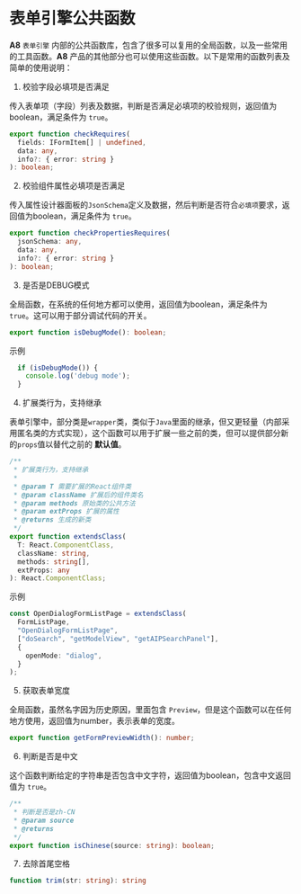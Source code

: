 # 表单引擎公共函数

**A8** `表单引擎` 内部的公共函数库，包含了很多可以复用的全局函数，以及一些常用的工具函数。**A8** 产品的其他部分也可以使用这些函数。以下是常用的函数列表及简单的使用说明：

1. 校验字段必填项是否满足

传入表单项（字段）列表及数据，判断是否满足必填项的校验规则，返回值为boolean，满足条件为 `true`。

```typescript
export function checkRequires(
  fields: IFormItem[] | undefined,
  data: any,
  info?: { error: string }
): boolean;
```

2. 校验组件属性必填项是否满足

传入属性设计器面板的`JsonSchema`定义及数据，然后判断是否符合`必填项`要求，返回值为boolean，满足条件为 `true`。

```typescript
export function checkPropertiesRequires(
  jsonSchema: any,
  data: any,
  info?: { error: string }
): boolean;
```

3. 是否是DEBUG模式

全局函数，在系统的任何地方都可以使用，返回值为boolean，满足条件为 `true`。这可以用于部分调试代码的开关。

```typescript
export function isDebugMode(): boolean;
```

示例

```typescript
  if (isDebugMode()) {
    console.log('debug mode');
  }
```

4. 扩展类行为，支持继承

表单引擎中，部分类是`wrapper`类，类似于`Java`里面的继承，但又更轻量（内部采用匿名类的方式实现），这个函数可以用于扩展一些之前的类，但可以提供部分新的`props`值以替代之前的 **默认值**。
  
```typescript
/**
 * 扩展类行为，支持继承
 * 
 * @param T 需要扩展的React组件类
 * @param className 扩展后的组件类名
 * @param methods 原始类的公共方法
 * @param extProps 扩展的属性
 * @returns 生成的新类
 */
export function extendsClass(
  T: React.ComponentClass,
  className: string,
  methods: string[],
  extProps: any
): React.ComponentClass;
```

示例

```typescript
const OpenDialogFormListPage = extendsClass(
  FormListPage,
  "OpenDialogFormListPage",
  ["doSearch", "getModelView", "getAIPSearchPanel"],
  {
    openMode: "dialog",
  }
);
```




5. 获取表单宽度

全局函数，虽然名字因为历史原因，里面包含 `Preview`，但是这个函数可以在任何地方使用，返回值为number，表示表单的宽度。

```typescript
export function getFormPreviewWidth(): number;
```

6. 判断是否是中文

这个函数判断给定的字符串是否包含中文字符，返回值为boolean，包含中文返回值为 `true`。

```typescript
/**
 * 判断是否是zh-CN
 * @param source
 * @returns 
 */
export function isChinese(source: string): boolean;
```

7. 去除首尾空格

```typescript
function trim(str: string): string
```
